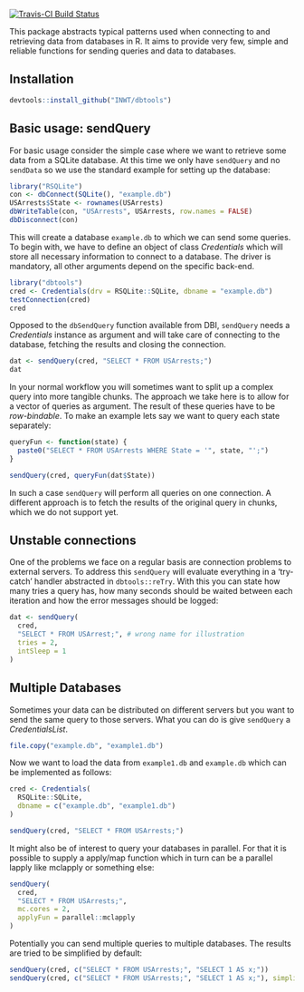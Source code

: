 [![Travis-CI Build Status](https://travis-ci.org/INWT/dbtools.svg?branch=master)](https://travis-ci.org/INWT/dbtools)

This package abstracts typical patterns used when connecting to and retrieving
data from databases in R. It aims to provide very few, simple and reliable
functions for sending queries and data to databases.

## Installation

```r
devtools::install_github("INWT/dbtools")
```


## Basic usage: sendQuery

For basic usage consider the simple case where we want to retrieve some data
from a SQLite database. At this time we only have `sendQuery` and no `sendData`
so we use the standard example for setting up the database:

```r
library("RSQLite")
con <- dbConnect(SQLite(), "example.db")
USArrests$State <- rownames(USArrests)
dbWriteTable(con, "USArrests", USArrests, row.names = FALSE)
dbDisconnect(con)
```

This will create a database `example.db` to which we can send some queries. To
begin with, we have to define an object of class *Credentials* which will store
all necessary information to connect to a database. The driver is mandatory, all
other arguments depend on the specific back-end.

```r
library("dbtools")
cred <- Credentials(drv = RSQLite::SQLite, dbname = "example.db")
testConnection(cred)
cred
```

Opposed to the `dbSendQuery` function available from DBI, `sendQuery` needs a
*Credentials* instance as argument and will take care of connecting to the
database, fetching the results and closing the connection.

```r
dat <- sendQuery(cred, "SELECT * FROM USArrests;")
dat
```

In your normal workflow you will sometimes want to split up a complex query into
more tangible chunks. The approach we take here is to allow for a vector of
queries as argument. The result of these queries have to be *row-bindable*. To
make an example lets say we want to query each state separately:

```r
queryFun <- function(state) {
  paste0("SELECT * FROM USArrests WHERE State = '", state, "';")
}

sendQuery(cred, queryFun(dat$State))
```

In such a case `sendQuery` will perform all queries on one connection. A 
different approach is to fetch the results of the original query in chunks,
which we do not support yet.


## Unstable connections

One of the problems we face on a regular basis are connection problems to
external servers. To address this `sendQuery` will evaluate everything in a
'try-catch' handler abstracted in `dbtools::reTry`. With this you can state how
many tries a query has, how many seconds should be waited between each iteration
and how the error messages should be logged:

```r
dat <- sendQuery(
  cred, 
  "SELECT * FROM USArrest;", # wrong name for illustration
  tries = 2,
  intSleep = 1
)
```


## Multiple Databases

Sometimes your data can be distributed on different servers but you want to send
the same query to those servers. What you can do is give `sendQuery` a
*CredentialsList*. 

```r
file.copy("example.db", "example1.db")
```

Now we want to load the data from `example1.db` and `example.db` which can be
implemented as follows:

```r
cred <- Credentials(
  RSQLite::SQLite, 
  dbname = c("example.db", "example1.db")
)

sendQuery(cred, "SELECT * FROM USArrests;")
```

It might also be of interest to query your databases in parallel. For that it is
possible to supply a apply/map function which in turn can be a parallel lapply
like mclapply or something else:

```r
sendQuery(
  cred, 
  "SELECT * FROM USArrests;", 
  mc.cores = 2, 
  applyFun = parallel::mclapply
)
```

Potentially you can send multiple queries to multiple databases. The results are tried to be simplified by default:

```r
sendQuery(cred, c("SELECT * FROM USArrests;", "SELECT 1 AS x;"))
sendQuery(cred, c("SELECT * FROM USArrests;", "SELECT 1 AS x;"), simplify = FALSE)
```
